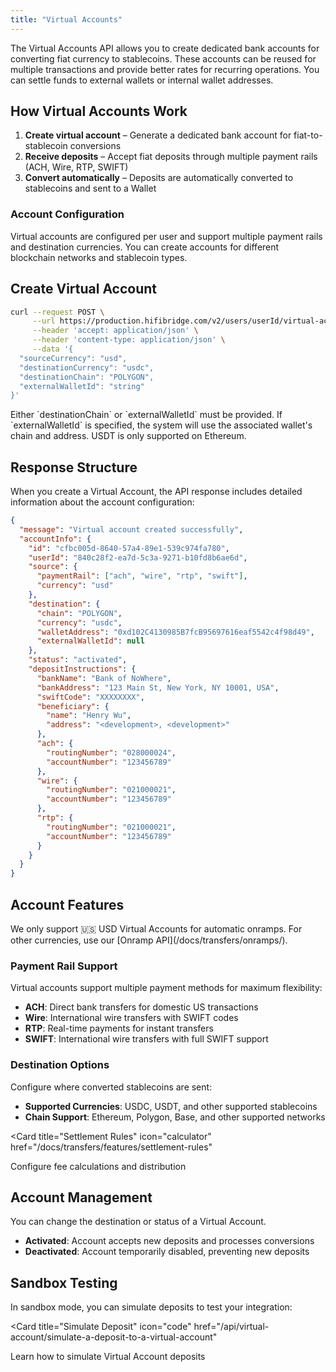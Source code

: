 ```yaml
---
title: "Virtual Accounts"
---
```


The Virtual Accounts API allows you to create dedicated bank accounts for converting fiat currency to stablecoins. These accounts can be reused for multiple transactions and provide better rates for recurring operations. You can settle funds to external wallets or internal wallet addresses.

## How Virtual Accounts Work

1. **Create virtual account** – Generate a dedicated bank account for fiat-to-stablecoin conversions
2. **Receive deposits** – Accept fiat deposits through multiple payment rails (ACH, Wire, RTP, SWIFT)
3. **Convert automatically** – Deposits are automatically converted to stablecoins and sent to a Wallet

### Account Configuration

Virtual accounts are configured per user and support multiple payment rails and destination currencies. You can create accounts for different blockchain networks and stablecoin types.

## Create Virtual Account

```bash
curl --request POST \
     --url https://production.hifibridge.com/v2/users/userId/virtual-accounts \
     --header 'accept: application/json' \
     --header 'content-type: application/json' \
     --data '{
  "sourceCurrency": "usd",
  "destinationCurrency": "usdc",
  "destinationChain": "POLYGON",
  "externalWalletId": "string"
}'
```

<Info>
  Either `destinationChain` or `externalWalletId` must be provided. If
  `externalWalletId` is specified, the system will use the associated wallet's
  chain and address. USDT is only supported on Ethereum.
</Info>

## Response Structure

When you create a Virtual Account, the API response includes detailed information about the account configuration:

```json
{
  "message": "Virtual account created successfully",
  "accountInfo": {
    "id": "cfbc005d-8640-57a4-89e1-539c974fa780",
    "userId": "840c28f2-ea7d-5c3a-9271-b10fd8b6ae6d",
    "source": {
      "paymentRail": ["ach", "wire", "rtp", "swift"],
      "currency": "usd"
    },
    "destination": {
      "chain": "POLYGON",
      "currency": "usdc",
      "walletAddress": "0xd102C4130985B7fcB95697616eaf5542c4f98d49",
      "externalWalletId": null
    },
    "status": "activated",
    "depositInstructions": {
      "bankName": "Bank of NoWhere",
      "bankAddress": "123 Main St, New York, NY 10001, USA",
      "swiftCode": "XXXXXXXX",
      "beneficiary": {
        "name": "Henry Wu",
        "address": "<development>, <development>"
      },
      "ach": {
        "routingNumber": "028000024",
        "accountNumber": "123456789"
      },
      "wire": {
        "routingNumber": "021000021",
        "accountNumber": "123456789"
      },
      "rtp": {
        "routingNumber": "021000021",
        "accountNumber": "123456789"
      }
    }
  }
}
```

## Account Features

<Warning>
  We only support 🇺🇸 USD Virtual Accounts for automatic onramps. For other
  currencies, use our [Onramp API](/docs/transfers/onramps/).
</Warning>

### Payment Rail Support

Virtual accounts support multiple payment methods for maximum flexibility:

- **ACH**: Direct bank transfers for domestic US transactions
- **Wire**: International wire transfers with SWIFT codes
- **RTP**: Real-time payments for instant transfers
- **SWIFT**: International wire transfers with full SWIFT support

### Destination Options

Configure where converted stablecoins are sent:

- **Supported Currencies**: USDC, USDT, and other supported stablecoins
- **Chain Support**: Ethereum, Polygon, Base, and other supported networks

<Card
  title="Settlement Rules"
  icon="calculator"
  href="/docs/transfers/features/settlement-rules"
>
  Configure fee calculations and distribution
</Card>

## Account Management

You can change the destination or status of a Virtual Account.

- **Activated**: Account accepts new deposits and processes conversions
- **Deactivated**: Account temporarily disabled, preventing new deposits

<CardGroup cols={2}>
  <Card
    title="Update Account"
    icon="pen-to-square"
    href="api/virtual-account/update-a-virtual-account"
  ></Card>
  <Card
    title="Deactivate Account"
    icon="circle-stop"
    href="/api/virtual-account/deactivate-a-virtual-account"
  ></Card>
</CardGroup>

## Sandbox Testing

In sandbox mode, you can simulate deposits to test your integration:

<Card
  title="Simulate Deposit"
  icon="code"
  href="/api/virtual-account/simulate-a-deposit-to-a-virtual-account"
>
  Learn how to simulate Virtual Account deposits
</Card>
